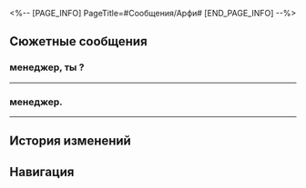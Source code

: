 <%-- [PAGE_INFO]
PageTitle=#Сообщения/Арфи#
[END_PAGE_INFO] --%>
{{Сообщение Инфобокс
|id          = 158
|Изображение = НИП Арфи Иконка.png
|Тип         = НИП
|Отправитель = Арфи
|ПодписьСоо  = 
|Фракция     = Пенакония
}}

==Сюжетные сообщения==
==={{MC|ж=Госпожа|м=Господин}} менеджер, ты {{MC|ж=вернулась|м=вернулся}}?===
{{Сообщения
|условие_получения = 
|текст =
:'''Арфи:''' {{MC|ж=Госпожа|м=Господин}} менеджер, ты {{MC|ж=вернулась|м=вернулся}}?
:'''Арфи:''' С меня хватит.
:{Выбор} ?
::'''(Первопроходец):''' Что такое?
:{Выбор} Я ещё не {{MC|ж=вернулась|м=вернулся}}.
::'''(Первопроходец):''' Может, сначала расскажешь, что не так?
:'''Арфи:''' Дело вот в чём.
:'''Арфи:''' В ходе репетиции группы возникли проблемы.
:'''Арфи:''' Методы у Раппы... весьма нестандартные.
:{Выбор} Мне говорили другое.
:'''(Первопроходец):''' Стоп.
:'''(Первопроходец):''' В чате она сказала, что репетиции прошли хорошо.
:'''Арфи:''' Возможно, с точки зрения Раппы это можно считать успехом.
:'''Арфи:''' Но...
:'''Арфи:''' Я ещё понаблюдаю. До связи.
}}
----

==={{MC|ж=Госпожа|м=Господин}} менеджер.===
{{Сообщения
|условие_получения = 
|текст =
:'''Арфи:''' {{MC|ж=Госпожа|м=Господин}} менеджер.
:'''Арфи:''' Можешь взять меня с собой на поиски вдохновения?
:{Выбор} ???
::'''(Первопроходец):''' Разве ты не хотела покинуть группу?
:{Выбор} Ты передумала?
::'''(Первопроходец):''' Конечно, могу.
::'''(Первопроходец):''' Я тебя не узнаю...
:{Выбор} Одевайся теплее.
::'''(Первопроходец):''' Там жуткий холод.
::'''(Первопроходец):''' Оденься потеплее.
:'''Арфи:''' Ай, Раппа постоянно подчёркивает, что я много получу, действуя с тобой сообща.
:'''Арфи:''' Если речь только об исследовании музыки, то почему бы и нет?
:'''Арфи:''' Поговорим при встрече.
}}
----

==История изменений==
{{История изменений|3.5}}

==Навигация==
{{Сообщения Навбокс}}